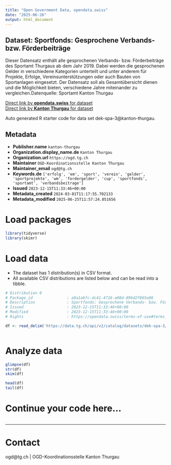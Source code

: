 ```yaml
---
title: "Open Government Data, opendata.swiss"
date: "2025-06-26"
output: html_document
---
```


## Dataset: Sportfonds: Gesprochene Verbands- bzw. Förderbeiträge

Dieser Datensatz enthält alle gesprochenen Verbands- bzw. Förderbeiträge des Sportamt Thurgaus ab dem Jahr 2019. Dabei werden die gesprochenen Gelder in verschiedene Kategorien unterteilt und unter anderem für Projekte, Erfolge, Vereinsunterstützungen oder auch Bauten von Sportanlagen eingesetzt. Der Datensatz soll als Gesamtübersicht dienen und die Möglichkeit bieten, verschiedene Jahre miteinander zu vergleichen.Datenquelle: Sportamt Kanton Thurgau

[Direct link by **opendata.swiss** for dataset](https://opendata.swiss/de/dataset/sportfonds-gesprochene-verbands-bzw-forderbeitrage)<br>
[Direct link by **Kanton Thurgau** for dataset](https://data.tg.ch/explore/dataset/dek-spa-3/)

Auto generated R starter code for data set dek-spa-3@kanton-thurgau.

## Metadata

- **Publisher.name** `kanton-thurgau`
- **Organization.display_name.de** `Kanton Thurgau`
- **Organization.url** `https://ogd.tg.ch`
- **Maintainer** `OGD-Koordinationsstelle Kanton Thurgau`
- **Maintainer_email** `ogd@tg.ch`
- **Keywords.de** `['erfolg', 'em', 'sport', 'verein', 'gelder', 'sportprojekte', 'wm', 'fordergelder', 'cup', 'sportfonds', 'sportamt', 'verbandsbeitrage']`
- **Issued** `2023-12-15T11:33:46+00:00`
- **Metadata_created** `2024-03-01T11:17:55.702133`
- **Metadata_modified** `2025-06-25T11:57:24.051656`


# Load packages

```r

library(tidyverse)
library(skimr)

```

# Load data

-   The dataset has 1 distribution(s) in CSV format.
-   All available CSV distributions are listed below and can be read into a tibble.

```r

# Distribution 0
# Package_id               : a0a1abfc-dc41-4716-a08d-896d2f865a06
# Description              : Sportfonds: Gesprochene Verbands- bzw. Förderbeiträge (csv)
# Issued                   : 2023-12-15T11:33:46+00:00
# Modified                 : 2023-12-15T11:33:46+00:00
# Rights                   : https://opendata.swiss/terms-of-use#terms_by

df <- read_delim('https://data.tg.ch/api/v2/catalog/datasets/dek-spa-3/exports/csv?use_labels=true')



```

# Analyze data

```r

glimpse(df)
str(df)
skim(df)

head(df)
tail(df)

```

# Continue your code here...

```r

```

------------------------------------------------------------------------

# Contact

ogd@tg.ch | OGD-Koordinationsstelle Kanton Thurgau
